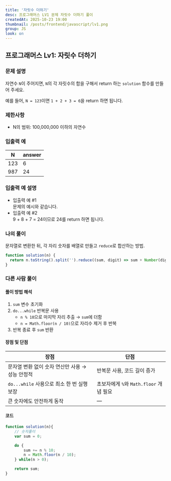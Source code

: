 ```yaml
---
title: '자릿수 더하기'
desc: 프로그래머스 LV1 문제 자릿수 더하기 풀이
createdAt: 2025-10-23 19:00
thumbnail: /posts/frontend/javascript/lv1.png
group: JS
look: on
---
```


## 프로그래머스 Lv1: 자릿수 더하기

### 문제 설명
자연수 `N`이 주어지면, `N`의 각 자릿수의 합을 구해서 return 하는 `solution` 함수를 만들어 주세요.  

예를 들어, `N = 123`이면 `1 + 2 + 3 = 6`을 return 하면 됩니다.

### 제한사항
- N의 범위: 100,000,000 이하의 자연수

### 입출력 예

| N   | answer |
| --- | ------ |
| 123 | 6      |
| 987 | 24     |

### 입출력 예 설명
- 입출력 예 #1  
  문제의 예시와 같습니다.
- 입출력 예 #2  
  9 + 8 + 7 = 24이므로 24를 return 하면 됩니다.

### 나의 풀이

문자열로 변환한 뒤, 각 자리 숫자를 배열로 만들고 `reduce`로 합산하는 방법.

```javascript showLineNumbers
function solution(n) {
  return n.toString().split('').reduce((sum, digit) => sum + Number(digit), 0);
}
```

### 다른 사람 풀이

#### 풀이 방법 해석
1. `sum` 변수 초기화
2. `do...while` 반복문 사용
   - `n % 10`으로 마지막 자리 추출 → `sum`에 더함  
   - `n = Math.floor(n / 10)`으로 자리수 제거 후 반복
3. 반복 종료 후 `sum` 반환

#### 장점 및 단점

| 장점 | 단점 |
| ---- | ---- |
| 문자열 변환 없이 숫자 연산만 사용 → 성능 안정적 | 반복문 사용, 코드 길이 증가 |
| `do...while` 사용으로 최소 한 번 실행 보장 | 초보자에게 `%`와 `Math.floor` 개념 필요 |
| 큰 숫자에도 안전하게 동작 | — |

#### 코드
```javascript showLineNumbers
function solution(n){
    // 숫자풀이
    var sum = 0;

    do {
        sum += n % 10;
        n = Math.floor(n / 10);
    } while(n > 0);

    return sum;
}